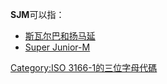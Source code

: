 '''SJM'''可以指：
*[[斯瓦尔巴和扬马延|斯瓦尔巴和扬马延]]
*[[Super_Junior-M|Super Junior-M]]

{{disambig|Cat=三字拉丁字母缩写消歧义}}

[[Category:ISO_3166-1的三位字母代碼|Category:ISO 3166-1的三位字母代碼]]